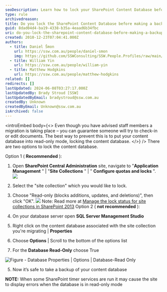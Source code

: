 ```yaml
---
seoDescription: Learn how to lock your SharePoint Content Database before making a backup and prevent unwanted edits or check-ins during migration.
type: rule
archivedreason:
title: Do you lock the SharePoint Content Database before making a backup?
guid: 8dad04d4-ba19-4338-b35a-4eaad6b34fbc
uri: do-you-lock-the-sharepoint-content-database-before-making-a-backup
created: 2010-12-23T07:04:41.000Z
authors:
  - title: Daniel Šmon
    url: https://ssw.com.au/people/daniel-smon
    img: https://github.com/SSWConsulting/SSW.People.Profiles/raw/main/Daniel-Smon/Images/Daniel-Smon-Profile.jpg
  - title: William Yin
    url: https://ssw.com.au/people/william-yin
  - title: Matthew Hodgkins
    url: https://ssw.com.au/people/matthew-hodgkins
related: []
redirects: []
lastUpdated: 2024-06-08T03:27:17.000Z
lastUpdatedBy: Brady Stroud [SSW]
lastUpdatedByEmail: bradystroud@ssw.com.au
createdBy: Unknown
createdByEmail: Unknown@ssw.com.au
isArchived: false
---
```


<introEmbed
  body={<>
Even though you have advised staff members a migration is taking place – you can guarantee someone will try to check-in or edit documents. The best way to prevent this is to put your content database into read-only mode, locking the content database.
  </>}
/>
There are two options to lock the content database.

Option 1 ( **Recommended** ):

1. Open **SharePoint Central Administration** site, navigate to "**Application Management** " | "**Site Collections** " | " **Configure quotas and locks** ".
    ![](/uploads/rules/do-you-lock-the-sharepoint-content-database-before-making-a-backup/quotas-and-locks.jpg)
2. Select the "site collection" which you would like to lock.

3. Choose "Read-only (blocks additions, updates, and deletions)", then click "OK".
    ![](/uploads/rules/do-you-lock-the-sharepoint-content-database-before-making-a-backup/read-only-status.jpg) Note: Read more at [Manage the lock status for site collections in SharePoint 2013](https://technet.microsoft.com/en-us/library/cc263238%28v=office.15%29.aspx?f=255&MSPPError=-2147217396&WT.mc_id=DP-MVP-33518)
    Option 2 ( **not recommended** ):

4. On your database server open **SQL Server Management Studio**

5. Right click on the content database associated with the site collection you're migrating | **Properties**

6. Choose **Options** | Scroll to the bottom of the options list

7. For the **Database Read-Only** choose True

![Figure - Database Properties | Options | Database-Read Only](/uploads/rules/do-you-lock-the-sharepoint-content-database-before-making-a-backup/LocLSQLDB.jpg)

5. Now it’s safe to take a backup of your content database

**NOTE:** When some SharePoint timer services are run it may cause the site to display errors when the database is in read-only mode
